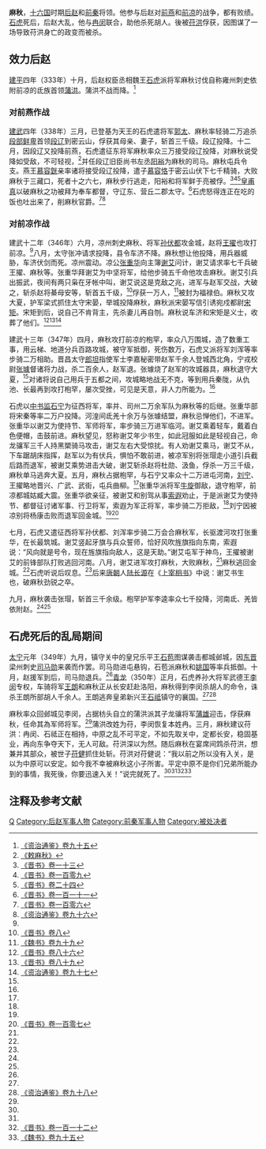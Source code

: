 '''麻秋'''{{BD|？||350年|catIdx=M}}，[[十六国|十六国]]时期[[后赵|后赵]]和[[前秦|前秦]]将领。他参与后赵对[[前燕|前燕]]和[[前凉|前凉]]的战争，都有败绩。[[石虎|石虎]]死后，后赵大乱，他与[[冉闵|冉闵]]联合，助他杀死胡人。後被[[苻洪|苻洪]]俘获，因图谋了一场导致苻洪身亡的政变而被杀。

== 效力后赵 ==
[[建平_(后赵)|建平]]四年（333年）十月，后赵权臣丞相魏王[[石虎|石虎]]派将军麻秋讨伐自称雍州刺史依附前凉的氐族首领[[蒲洪|蒲洪]]。蒲洪不战而降。<ref>[[:s:资治通鉴/卷095|《资治通鉴》卷九十五]]</ref>

=== 对前燕作战 ===
[[建武_(后赵)|建武]]四年（338年）三月，已登基为天王的石虎遣将军[[郭太|郭太]]、麻秋率轻骑二万追杀[[段部鲜卑|段部鲜卑]]首领[[段辽|段辽]]到密云山，俘获其母亲、妻子，斩首三千级。段辽投降。十二月，因段辽又投降前燕，石虎遣征东将军麻秋率众三万接受段辽投降，对麻秋说受降如受敌，不可轻视，<ref>[[:s:敕麻秋|《敕麻秋》]]</ref>并任段辽旧臣尚书左丞[[阳裕|阳裕]]为麻秋的司马。麻秋屯兵令支。燕王[[慕容皝|慕容皝]]亲率诸将接受段辽投降，遣子[[慕容恪|慕容恪]]于密云山伏下七千精骑，大败麻秋于三藏口，死者十之六七，麻秋步行逃走，阳裕和将军鲜于亮被俘。<ref>[[:s:晋书/卷013|《晋书》卷一十三]]</ref><ref>[[:s:晋书/卷109|《晋书》卷一百零九]]</ref><ref>[[:s:宋书/卷024|《晋书》卷二十四]]</ref>[[皇甫真|皇甫真]]以破麻秋之功被拜为奉车都督，守辽东、营丘二郡太守。<ref>[[:s:晋书/卷111|《晋书》卷一百一十一]]</ref>石虎怒得连正在吃的饭也吐出来了，削麻秋官爵。<ref name=JS106>[[:s:晋书/卷106|《晋书》卷一百零六]]</ref><ref>[[:s:资治通鉴/卷096|《资治通鉴》卷九十六]]</ref>

=== 对前凉作战 ===
建武十二年（346年）六月，凉州刺史麻秋、将军[[孙伏都|孙伏都]]攻金城，赵将[[王擢|王擢]]也攻打前凉。<ref name=JS106/>八月，太守张冲请求投降，县令车济不降。麻秋想让他投降，用兵器威胁，车济伏剑而死。凉州震动。凉公[[张重华|张重华]]向主簿[[谢艾|谢艾]]问计，谢艾请求率七千兵破王擢、麻秋等。张重华拜谢艾为中坚将军，给他步骑五千命他攻击麻秋。谢艾引兵出振武，夜间有两只枭在牙帐中叫，谢艾说这是克敌之兆，进军与赵军交战，大破之，斩杀赵将綦母安等，斩首五千级，<ref name=JS8>[[:s:晋书/卷008|《晋书》卷八]]</ref>俘获一万人，<ref>[[:s:魏书/卷099|《魏书》卷九十九]]</ref>被封为福禄伯。麻秋又攻大夏，护军梁式抓住太守宋晏，举城投降麻秋，麻秋派宋晏写信引诱宛戍都尉[[宋矩|宋矩]]。宋矩到后，说自己不肯背主，先杀妻儿再自刎。麻秋说车济和宋矩是义士，收葬了他们。<ref name=JS86>[[:s:晋书/卷086|《晋书》卷八十六]]</ref><ref>[[:s:晋书/卷089|《晋书》卷八十九]]</ref><ref name=ZZTJ97>[[:s:资治通鉴/卷097|《资治通鉴》卷九十七]]</ref>

建武十三年（347年）四月，麻秋攻打前凉的枹罕，率众八万围城，造了数重工事，用云梯、地道分兵百路攻城，被守军抵御，死伤数万，石虎又派将军刘浑等率步骑二万相助。晋昌太守[[郎坦|郎坦]]指使军士李嘉秘密带赵军千余人登城西北角，宁戎校尉[[张璩|张璩]]督诸将力战，杀二百余人，赵军退。张璩烧了赵军的攻城器具，麻秋退守大夏，<ref name=ZZTJ97/>对诸将说自己用兵于五都之间，攻城略地战无不克，等到用兵秦陇，从仇池、长最再到攻打枹罕，屡次受挫，可见是天意，非人力所能为。<ref name=JS86/>

石虎以[[中书监|中书监]][[石宁|石宁]]为征西将军，率并、司州二万余军队为麻秋等的后继。张重华部将宋秦等率二万户投降。河湟间氐羌十余万与张璩结盟，麻秋忌惮他们，不进军。张重华以谢艾为使持节、军师将军，率步骑三万进军临河。谢艾乘着轻车，戴着白色便帽，击鼓前进。麻秋望见，怒称谢艾年少书生，如此冠服如此是轻视自己，命龙骧军三千人持黑槊骑马攻击，谢艾左右大受惊扰。有人劝谢艾乘马，谢艾不从，下车踞胡床指挥，赵军以为有伏兵，惧怕不敢前进，被凉军别将张瑁走小道引兵截后路而退军，被谢艾乘势进击大破，谢艾斩杀赵将杜勋、汲鱼，俘杀一万三千级，麻秋单马逃奔大夏。五月，麻秋占据枹罕，与石宁又率众十二万进屯河南，[[刘宁|刘宁]]、王擢略地晋兴、广武、武街，屯兵曲柳。<ref name=JS8/>张重华派将军[[牛旋|牛旋]]御敌，退守枹罕，前凉都城姑臧大震。张重华欲亲征，被谢艾和别驾从事[[索遐|索遐]]劝止，于是派谢艾为使持节、都督征讨诸军事、行卫将军，索遐为军正将军，率步骑二万拒敌，<ref name=JS86/>刘宁因被凉别将杨康击败而退军回金城。<ref name=ZZTJ97/><ref name=JS107>[[:s:晋书/卷107|《晋书》卷一百零七]]</ref>

七月，石虎又遣征西将军孙伏都、刘浑率步骑二万会合麻秋军，长驱渡河攻打张重华，在长最筑城。谢艾竖起牙旗与兵众誓师，恰好风吹旌旗指向东南，索遐说：“风向就是号令，现在旌旗指向敌人，这是天助。”谢艾屯军于神鸟，王擢被谢艾的前锋部队打败逃回河南。八月，谢艾进军攻打麻秋，大败麻秋，<ref name=JS8/>麻秋逃回金城。<ref name=JS107/>石虎听说后叹息。<ref name=ZZTJ97/>后来[[唐朝|唐朝]]人[[陆长源|陆长源]]在《[[:s:上宰相书|上宰相书]]》中说：谢艾书生也，破麻秋劲锐之卒。

九月，麻秋袭击张瑁，斩首三千余级。枹罕护军李逵率众七千投降，河南氐、羌皆依附赵。<ref name=ZZTJ97/><ref name=JS107/>

== 石虎死后的乱局期间 ==
[[太宁_(后赵)|太宁]]元年（349年）九月，镇守关中的皇兄乐平王[[石苞_(后赵)|石苞]]图谋袭击都城邺城，因[[东晋|东晋]]梁州刺史[[司马勋|司马勋]]来袭而作罢。司马勋进屯悬钩，石苞派麻秋和[[姚国|姚国]]等率兵抵御。十月，赵援军到后，司马勋退兵。<ref name=JS8/>[[青龙_(后赵)|青龙]]（350年）正月，石虎养孙大将军武德王[[李闵|李闵]]专权，车骑将军[[王朗_(后赵)|王朗]]和麻秋正从长安赶赴洛阳，麻秋得到李闵杀胡人的命令，诛杀王朗所部胡人千余人。王朗逃奔皇弟新兴王[[石祗|石祗]]镇守的襄国。<ref name=JS107/><ref name=ZZTJ98>[[:s:资治通鉴/卷098|《资治通鉴》卷九十八]]</ref>

麻秋率众回邺城见李闵，占据枋头自立的蒲洪派其子龙骧将军[[蒲雄|蒲雄]]迎击，俘获麻秋，任命其為军师将军。<ref name=JS107/>蒲洪改姓为苻，李闵恢复本姓冉。三月，麻秋建议苻洪：冉闵、石祗正在相持，中原之乱不可平定，不如先取关中，定都长安，稳固基业，再向东争夺天下，无人可敌。苻洪深以为然。随后麻秋在宴席间鸩杀苻洪，想兼并其部众，被世子[[苻健|苻健]]抓住处斩。苻洪对苻健说：“我以前之所以没有入关，是以为中原可以安定。如今我不幸被麻秋这小子所害。平定中原不是你们兄弟所能办到的事情，我死後，你要迅速入关！”说完就死了。<ref name=JS8/><ref name=ZZTJ98/><ref>[[:s:晋书/卷112|《晋书》卷一百一十二]]</ref><ref>[[:s:魏書/卷95|《魏书》卷九十五]]</ref>

== 注释及参考文献 ==
{{reflist|2}}

[[Category:麻姓|Q]]
[[Category:后赵军事人物|Category:后赵军事人物]]
[[Category:前秦军事人物|Category:前秦军事人物]]
[[Category:被处决者|Category:被处决者]]